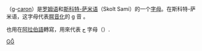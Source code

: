 {{Infobox alphabet|alphabet=拉丁|uuc=01E6|ulc=01E7}}
{{Unicode|'''Ǧ''', '''ǧ'''}}（[[g|g]]-[[倒折音符|caron]]）是[[罗姆语|罗姆语]]和[[斯科特-萨米语|斯科特-萨米语]]（Skolt Sami）的一个[[字母|字母]]。在斯科特-萨米语，这字母代表[[腭音化|腭音化]]的 g 音 {{IPA|[ɟ͡ʝ]}}。

{{Unicode|ǧ}} 也用在[[阿拉伯語|阿拉伯語]]轉寫，用來代表 ﺝ 字母（{{Unicode|"ǧīm" or "jīm"}}）.

{{Alphabet rom|width=90%}}
{{Latin alphabet}}

[[Category:衍生拉丁字母|GǦ]]